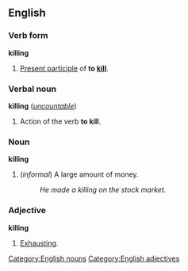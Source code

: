 == English ==
===Verb form===
'''killing'''
#[[Present participle]] of '''to [[kill]]'''.

===Verbal noun===
'''killing''' (''[[uncountable]]'')

#Action of the verb '''to kill'''.

=== Noun ===
[[Category:English nouns]]
'''killing'''

#(''informal'') A large amount of money.
#:''He made a killing on the stock market.''

=== Adjective ===
[[Category:English adjectives]]
'''killing'''

#[[Exhausting]].
<!--Wiktionary does not define surnames:
=== Proper noun ===
[[Category:English proper nouns]]
'''Killing'''
# a [[family name]]
-->